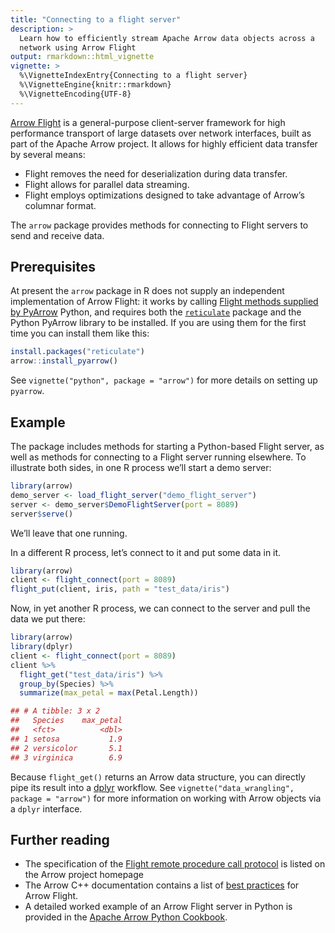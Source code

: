 ```yaml
---
title: "Connecting to a flight server"
description: >
  Learn how to efficiently stream Apache Arrow data objects across a 
  network using Arrow Flight 
output: rmarkdown::html_vignette
vignette: >
  %\VignetteIndexEntry{Connecting to a flight server}
  %\VignetteEngine{knitr::rmarkdown}
  %\VignetteEncoding{UTF-8}
---
```


[Arrow Flight](https://arrow.apache.org/blog/2019/10/13/introducing-arrow-flight/) is a general-purpose client-server framework for high performance transport of large datasets over network interfaces, built as part of the Apache Arrow project. It allows for highly efficient data transfer by several means:

* Flight removes the need for deserialization during data transfer.
* Flight allows for parallel data streaming.
* Flight employs optimizations designed to take advantage of Arrow's columnar format.

The `arrow` package provides methods for connecting to Flight servers to send and receive data.

## Prerequisites

At present the `arrow` package in R does not supply an independent implementation of Arrow Flight: it works by calling [Flight methods supplied by PyArrow](https://arrow.apache.org/docs/python/api/flight.html) Python, and requires both the [`reticulate`](https://rstudio.github.io/reticulate/) package and the Python PyArrow library to be installed. If you are using them for the first time you can install them like this:

```r
install.packages("reticulate")
arrow::install_pyarrow()
```

See `vignette("python", package = "arrow")` for more details on setting up `pyarrow`.

## Example

The package includes methods for starting a Python-based Flight server, as well
as methods for connecting to a Flight server running elsewhere. To illustrate both sides, in one R process we'll start a demo server:

```r
library(arrow)
demo_server <- load_flight_server("demo_flight_server")
server <- demo_server$DemoFlightServer(port = 8089)
server$serve()
```

We'll leave that one running.

In a different R process, let's connect to it and put some data in it.

```r
library(arrow)
client <- flight_connect(port = 8089)
flight_put(client, iris, path = "test_data/iris")
```

Now, in yet another R process, we can connect to the server and pull the data we
put there:

```r
library(arrow)
library(dplyr)
client <- flight_connect(port = 8089)
client %>%
  flight_get("test_data/iris") %>%
  group_by(Species) %>%
  summarize(max_petal = max(Petal.Length))

## # A tibble: 3 x 2
##   Species    max_petal
##   <fct>          <dbl>
## 1 setosa           1.9
## 2 versicolor       5.1
## 3 virginica        6.9
```

Because `flight_get()` returns an Arrow data structure, you can directly pipe
its result into a [dplyr](https://dplyr.tidyverse.org/) workflow.
See `vignette("data_wrangling", package = "arrow")` for more information on working with Arrow objects via a `dplyr` interface.

## Further reading

- The specification of the [Flight remote procedure call protocol](https://arrow.apache.org/docs/format/Flight.html) is listed on the Arrow project homepage
- The Arrow C++ documentation contains a list of [best practices](https://arrow.apache.org/docs/cpp/flight.html#best-practices) for Arrow Flight.
- A detailed worked example of an Arrow Flight server in Python is provided in the [Apache Arrow Python Cookbook](https://arrow.apache.org/cookbook/py/flight.html).



